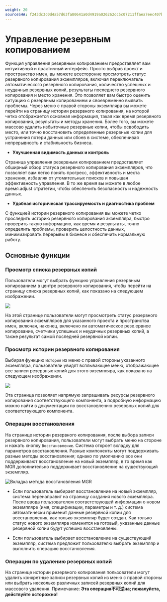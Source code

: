 ```yaml
---
weight: 20
sourceSHA: f243dc3c0d4a57d63fa80641a0d4919a026262cc5c07211ffaea7eec407b5dd2
---
```


# Управление резервным копированием

Функция управления резервным копированием предоставляет вам интуитивный и практичный интерфейс. Просто выбрав проект и пространство имен, вы можете всесторонне просмотреть статус резервного копирования экземпляров, включая переключатель автоматического резервного копирования, количество успешных и неудачных резервных копий, результаты последнего резервного копирования и место хранения. Это позволяет вам быстро оценить ситуацию с резервным копированием и своевременно выявить проблемы. Через меню с правой стороны экземпляра вы можете перейти на страницу истории резервного копирования, на которой четко отображается основная информация, такая как время резервного копирования, результаты и методы хранения. Более того, вы можете массово удалить избыточные резервные копии, чтобы освободить место, или точно восстановить определенные резервные копии для устранения потери данных или сбоев в системе, обеспечивая непрерывность и стабильность бизнеса.

- **Улучшенная видимость данных и контроль**

Страница управления резервным копированием предоставляет обширный обзор статуса резервного копирования экземпляров, что позволяет вам легко понять прогресс, эффективность и места хранения, избавляя от утомительных поисков и повышая эффективность управления. В то же время вы можете в любое время.adjust стратегии, чтобы обеспечить безопасность и надежность данных.

- **Удобная историческая трассируемость и диагностика проблем**

С функцией истории резервного копирования вы можете четко проследить историю резервного копирования экземпляра, быстро проверить такую информацию, как время и результаты, точно определить проблемы, проверить целостность данных, минимизировать перерывы в бизнесе и обеспечить нормальную работу.

## Основные функции

### Просмотр списка резервных копий

Пользователи могут выбрать функцию управления резервным копированием в центре резервного копирования, чтобы перейти на страницу списка резервных копий, как показано на следующем изображении.

![](../../../../../en/appservice/unified-om/backup-mgt/functions/assets/backup-list.png)

На этой странице пользователи могут просмотреть статус резервного копирования экземпляров для указанного проекта и пространства имен, включая, наконец, включено ли автоматическое резе.ервное копирование, счетчики успешных и неудачных резервных копий, а также результат самой последней резервной копии. 

### Просмотр истории резервного копирования

Выбирая функцию `История` из меню с правой стороны указанного экземпляра, пользователи увидят всплывающее меню, отображающее все записи резервных копий для этого экземпляра, как показано на следующем изображении.

![](../../../../../en/appservice/unified-om/backup-mgt/functions/assets/backup-history.png)

Эта страница позволяет напрямую запрашивать ресурсы резервного копирования соответствующего компонента, а подробную информацию можно найти в документации по восстановлению резервных копий для соответствующего компонента.

### Операции восстановления

На странице истории резервного копирования, после выбора записи резервного копирования, пользователи могут выбрать меню на стороне и нажать кнопку `Восстановление`. Система откроет вкладку для параметров восстановления. Разные компоненты могут поддерживать разные методы восстановления; однако по умолчанию все они поддерживают восстановление на новый экземпляр, в то время как MGR дополнительно поддерживает восстановление на существующий экземпляр.

![Вкладка метода восстановления MGR](../../../../../en/appservice/unified-om/backup-mgt/functions/assets/restore-from-backup-history.png)

- Если пользователь выбирает восстановление на новый экземпляр, система перенаправит на страницу создания нового экземпляра. После ввода пользователем соответствующей информации о новом экземпляре (имя, спецификации, параметры и т. д.) система автоматически применит данные резервной копии для восстановления, как только экземпляр будет создан. Как только статус нового экземпляра изменится на готовый, указанные данные резервной копии будут успешно восстановлены.

- Если пользователь выбирает восстановление на существующий экземпляр, система предложит пользователю выбрать экземпляр и выполнить операцию восстановления.

### Операции по удалению резервных копий

На странице истории резервного копирования пользователи могут удалить конкретные записи резервных копий из меню с правой стороны или выбрать несколько различных записей резервных копий для массового удаления. Примечание: **Эта операция不可逆на; пожалуйста, действуйте осторожно!**
